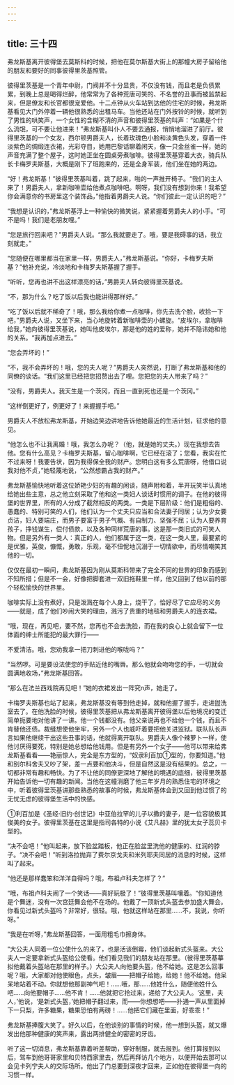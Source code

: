 ```yaml
---
---
---
```

title: 三十四
---



弗龙斯基离开彼得堡去莫斯科的时候，把他在莫尔斯基大街上的那幢大房子留给他的朋友和要好的同事彼得里茨基照管。

彼得里茨基是一个青年中尉，门阀并不十分显贵，不仅没有钱，而且老是负债累累，到晚上总是喝得烂醉，他常常为了各种荒唐可笑的、不名誉的丑事而被监禁起来，但是僚友和长官都很宠爱他。十二点钟从火车站到达他的住宅的时候，弗龙斯基看见大门外停着一辆他很熟悉的出租马车。当他还站在门外按铃的时候，就听到了男性的哄笑声，一个女性的含糊不清的声音和彼得里茨基的叫声：“如果是个什么流氓，可不要让他进来！”弗龙斯基叫仆人不要去通报，悄悄地溜进了前厅。彼得里茨基的一个女友，西尔顿男爵夫人，长着玫瑰色小脸和淡黄色头发，穿着一件淡紫色的绸缎连衣裙，光彩夺目，她用巴黎话聊着闲天，像一只金丝雀一样，她的声音充满了整个屋子，这时她正坐在圆桌旁煮咖啡。彼得里茨基穿着大衣，骑兵队长卡梅罗夫斯基，大概是刚下了班跑来的，还是全身军装，他们坐在她的两边。

“好！弗龙斯基！”彼得里茨基叫着，跳了起来，啪的一声推开椅子。“我们的主人来了！男爵夫人，拿新咖啡壶给他煮点咖啡吧。啊呀，我们没有想到你来！我希望你会满意你的书房里这个装饰品，”他指着男爵夫人说。“你们彼此一定认识的吧？”

“我想是认识的，”弗龙斯基浮上一种愉快的微笑说，紧紧握着男爵夫人的小手。“可不是吗！我们是老朋友哩。”

“您是旅行回来吧？”男爵夫人说。“那么我就要走了。哦，要是我碍事的话，我立刻就走。”

“您随便在哪里都当在家里一样，男爵夫人，”弗龙斯基说。“你好，卡梅罗夫斯基？”他补充说，冷淡地和卡梅罗夫斯基握了握手。

“听听，您再也讲不出这样漂亮的话，”男爵夫人转向彼得里茨基说。

“不，那为什么？吃了饭以后我也能讲得那样好。”

“吃了饭以后就不稀奇了！哦，那么我给你煮一点咖啡，你先去洗个脸，收拾一下吧，”男爵夫人说，又坐下来，当心地旋转着新咖啡壶的小螺旋。“皮埃尔，拿咖啡给我，”她向彼得里茨基说，她叫他皮埃尔，那是他的姓的爱称，她并不隐讳她和他的关系。“我再加点进去。”

“您会弄坏的！”

“不，我不会弄坏的！哦，您的夫人呢？”男爵夫人突然说，打断了弗龙斯基和他的同僚的谈话。“我们这里已经把您招赘出去了哩。您把您的夫人带来了吗？”

“没有，男爵夫人。我天生是一个茨冈，而且一直到死也还是一个茨冈。”

“这样倒更好了，例更好了！来握握手吧。”

男爵夫人不放松弗龙斯基，开始边笑边讲地告诉他她最近的生活计划，征求他的意见。

“他怎么也不让我离婚！哦，我怎么办呢？（他，就是她的丈夫。）现在我想去告他。您有什么高见？卡梅罗夫斯基，留心咖啡啊，它已经在滚了；您看，我实在忙不过来呀！我要告状，因为我得保全我的财产。您明白这有多么荒唐呀，他借口说我对他不贞，”她轻蔑地说，“公然想霸占我的财产。”

弗龙斯基愉快地听着这位娇艳少妇的有趣的闲谈，随声附和着，半开玩笑半认真地给她出些主意，总之他立刻采取了他和这一类妇人谈话时惯用的调子。在他的彼得堡的世界里，所有的人分成了截然相反的两类。一类是下层阶级：他们是粗俗的、愚蠢的、特别可笑的人们，他们认为一个丈夫只应当和合法妻子同居；认为少女要贞洁，妇人要端庄，而男子要富于男子气概、有自制力、坚强不屈；认为人要养育孩子，挣钱谋生，偿付债款，以及各种同样荒唐的事。这是那一类旧式的可笑人物。但是另外有一类人：真正的人，他们都属于这一类，在这一类人里，最要紧的是优雅，英俊，慷慨，勇敢，乐观，毫不忸怩地沉溺于一切情欲中，而尽情嘲笑其他的一切。

仅仅在最初一瞬间，弗龙斯基因为刚从莫斯科带来了完全不同的世界的印象而感到不知所措；但是不一会，好像把脚套进一双旧拖鞋里一样，他又回到了他以前的那个轻松愉快的世界里。

咖啡实际上没有煮好，只是泼溅在每个人身上，烧干了，恰好尽了它应尽的义务——就是，成了他们吵闹大笑的理由，溅污了贵重的地毯和男爵夫人的连衣裙。

“哦，现在，再见吧，要不然，您再也不会去洗脸，而在我的良心上就会留下一位体面的绅士所能犯的最大罪行——

不爱清洁。哦，您劝我拿一把刀刺进他的喉咙吗？”

“当然啰。可是要设法使您的手贴近他的嘴唇。那么他就会吻吻您的手，一切就会圆满地收场，”弗龙斯基回答。

“那么在法兰西戏院再见吧！”她的衣裙发出一阵究n声，她走了。

卡梅罗夫斯基也站了起来，弗龙斯基没有等到他走掉，就和他握了握手，走进盥洗室去了。在他洗脸的时候，彼得里茨基把从弗龙斯基离开彼得堡以后他境况的变迁简单扼要地对他讲了一讲。他一个钱都没有。他父亲说再也不给他一个钱，而且不肯替他还债。裁缝想使他坐牢，另外一个人也威吓着要把他关进监狱。联队队长声言如果他继续干出这些丑事的话，他就得离开联队。男爵夫人像个辣萝卜一样，使他讨厌得要死，特别是她总想给他钱用。但是有另外一个女子——他可以带来给弗龙斯基看看——艳丽惊人，完全是东方型的，“奴隶利百加①型的，你要知道。”他和别尔科舍夫又吵了架，差一点要和他决斗，但是自然这是没有结果的。总之，一切都非常有趣和畅快。为了不让他的同僚更深地了解他的境遇的底细，彼得里茨基开始告诉他一切有趣的新闻。当他在这幢消磨了他三年岁月的熟悉住宅的环境之中，听着彼得里茨基讲那些熟悉的故事的时候，弗龙斯基体会到又回到他过惯了的无忧无虑的彼得堡生活中的快感。



①利百加是《圣经·旧约·创世记》中亚伯拉罕的儿子以撒的妻子，是一位容貌极其俊美的女子。彼得里茨基在这里是指司各特的小说《艾凡赫》里的犹太女子蕊贝卡型的。

“决不会吧！”他叫起来，放下脸盆踏板，他正在脸盆里洗他的健康的、红润的脖子。“决不会吧！”听到洛拉抛弃了费尔京戈夫和米列耶夫同居的消息的时候，这样叫了起来。

“他还是那样蠢笨和洋洋自得吗？哦，布祖卢科夫怎样了？”

“哦，布祖卢科夫闹了一个笑话——真好玩极了！”彼得里茨基叫嚷着。“你知道他是个舞迷，没有一次宫廷舞会他不在场的。他戴了一顶新式头盔去参加盛大舞会。你看见过新式头盔吗？非常好，很轻。哦，他就这样站在那里……不，我说，你听呀。”

“我是在听呀，”弗龙斯基回答，一面用粗毛巾擦身体。

“大公夫人同着一位公使什么的来了，也是活该倒霉，他们谈起新式头盔来。大公夫人一定要拿新式头盔给公使看。他们看见我们的朋友站在那里。（彼得里茨基摹拟他戴着头盔站在那里的样子。）大公夫人向他要头盔，他不给她。这是怎么回事呢？哦，大家都对他使眼色，点头，皱眉——把帽子给她，给她！他不给她。他呆呆地站着不动。你就想他那副神气吧！……哦，那……他姓什么，随便他姓什么吧……向他要帽子……他不肯！……他就把它抢过来，递给了大公夫人。‘这里，夫人，’他说，‘是新式头盔，’她把帽子翻过来，而——你想想吧——扑通一声从里面掉下一只梨，许多糖果，糖果恐怕有两磅！……他把它们藏在里面，好乖乖！”

弗龙斯基捧腹大笑了。好久以后，在他谈别的事情的时候，他一想到头盔，就又爆发出他那种健康的笑声来，露出两排健全的密密的牙齿。

听了这一切消息，弗龙斯基靠着听差帮助，穿好制服，就去报到。他打算报到以后，驾车到他哥哥家里和贝特西家里去，然后再拜访几个地方，以便开始去那可以会见卡列宁夫人的交际场所。他出了门总要到深夜才回来，正如他在彼得堡一向的习惯一样。